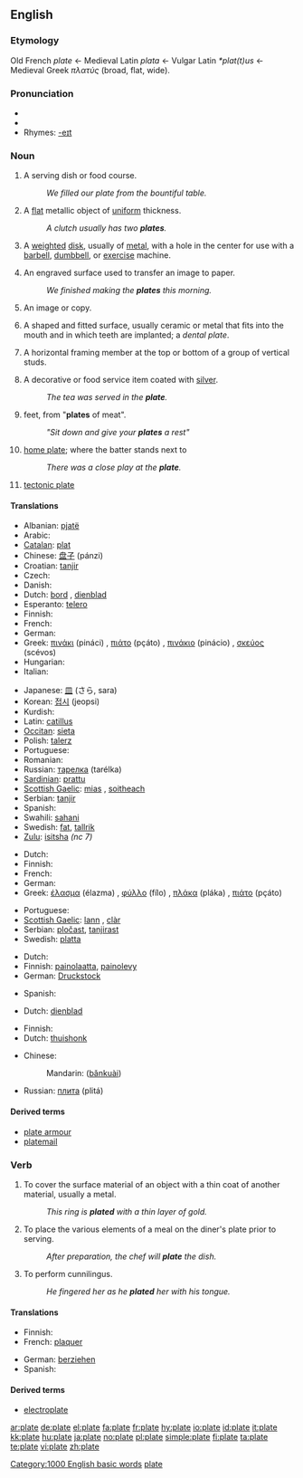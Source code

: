 {{rfc|There's some mess going on in the translation tables}}

==English==

===Etymology===
Old French ''plate'' ← Medieval Latin ''plata'' ← Vulgar Latin ''*plat(t)us'' ← Medieval Greek ''πλατύς'' (broad, flat, wide).

===Pronunciation===
* {{IPA|/pleɪt/}}
* {{audio|en-us-plate.ogg|Audio (US)}}
* Rhymes: [[Rhymes:English:-eɪt|-eɪt]]

===Noun===
{{en-noun}}

# A serving dish or food course.
#: ''We filled our plate from the bountiful table.''
# A [[flat]] metallic object of [[uniform]] thickness.
#: ''A clutch usually has two '''plates'''.''
# {{weightlifting}} A [[weight]]ed [[disk]], usually of [[metal]], with a hole in the center for use with a [[barbell]], [[dumbbell]], or [[exercise]] machine.
# {{printing}} An engraved surface used to transfer an image to paper.
#: ''We finished making the '''plates''' this morning.''
# {{context|printing|photography}} An image or copy.
# {{dentistry}} A shaped and fitted surface, usually ceramic or metal that fits into the mouth and in which teeth are implanted; a ''dental plate''.
# {{construction}} A horizontal framing member at the top or bottom of a group of vertical studs.
# A decorative or food service item coated with [[silver]].
#: ''The tea was served in the '''plate'''.''
# {{Cockney rhyming slang}} feet, from "'''plates''' of meat".
#: ''"Sit down and give your '''plates''' a rest"''
# {{baseball}} [[home plate]]; where the batter stands next to
#: ''There was a close play at the '''plate'''.''
# {{geology}} [[tectonic plate]]

====Translations====
{{trans-top|a serving dish}}
* Albanian: [[pjatë]] {{f}}
* Arabic: {{Arab|[[طبق]]}} {{IPAchar|(ʈábaq)}} {{m}}
* [[Catalan]]: [[plat]] {{m}}
* Chinese: [[盘子]] (pánzi)
* Croatian: [[tanjir]] {{m}}
* Czech: {{t-|cs|talíř|m}}
* Danish: {{t-|da|tallerken}}
* Dutch: [[bord]] {{n}}, [[dienblad]] {{f}}
* Esperanto: [[telero]]
* Finnish: {{t+|fi|lautanen}}
* French: {{t+|fr|assiette|f}}
* German: {{t+|de|Teller|m}}
* Greek: [[πινάκι]] (pináci) {{n}}, [[πιάτο]] (pçáto) {{n}}, [[πινάκιο]] (pinácio) {{n}}, [[σκεύος]] (scévos) {{n}}
* Hungarian: {{t+|hu|tányér}}
* Italian: {{t+|it|piatto|m}}
{{trans-mid}}
* Japanese: [[皿]] (さら, sara)
* Korean: [[접시]] (jeopsi)
* Kurdish: {{KUchar|[[قاپ]]}}
* Latin: [[catillus]]  {{m}}
* [[Occitan]]: [[sieta]] {{f}}
* Polish: [[talerz]] {{m}}
* Portuguese: {{t+|pt|prato|m}}
* Romanian: {{t-|ro|farfurie|f}}
* Russian: [[тарелка]] (tarélka) {{f}}
* [[Sardinian]]: [[prattu]] {{m}}
* [[Scottish Gaelic]]: [[mias]] {{f}}, [[soitheach]] {{f}}
* Serbian: [[tanjir]]
* Spanish: {{t+|es|plato|m}}
* Swahili: [[sahani]]
* Swedish: [[fat]], [[tallrik]]
* [[Zulu]]: [[isitsha]] ''(nc 7)''
{{trans-bottom}}

{{trans-top|a flat metallic object}}
* Dutch: {{t+|nl|plaat|f}}
* Finnish: {{t+|fi|levy}}
* French: {{t+|fr|plaque|f}}
* German: {{t+|de|Platte|f}}
* Greek: [[έλασμα]] (élazma) {{n}}, [[φύλλο]] (fílo) {{n}}, [[πλάκα]] (pláka) {{f}}, [[πιάτο]] (pçáto) {{n}}
{{trans-mid}}
* Portuguese: {{t+|pt|placa|f}}
* [[Scottish Gaelic]]: [[lann]] {{m|f}}, [[clàr]] {{m}}
* Serbian: [[pločast]], [[tanjirast]]
* Swedish: [[platta]]
{{trans-bottom}}

{{trans-top|''(Printing):'' an engraved surface used to transfer an image to paper}}
* Dutch: {{t+|nl|plaat|f}}
* Finnish: [[painolaatta]], [[painolevy]]
* German: [[Druckstock]] {{m}}
{{trans-mid}}
{{trans-bottom}}

{{trans-top|''(Printing, Photography):'' an image or copy}}
* Spanish: {{t-|es|grabado|m}}
{{trans-mid}}
{{trans-bottom}}

{{trans-top|''(Dentistry):'' a dental plate}}
{{trans-mid}}
{{trans-bottom}}

{{trans-top|''(Construction):'' A horizontal framing member at the top or bottom of a group of vertical studs}}
{{trans-mid}}
{{trans-bottom}}

{{trans-top|a decorative or food service item coated with silver}}
* Dutch: [[dienblad]] {{n}}
{{trans-mid}}
{{trans-bottom}}

{{trans-top|''(Cockney rhyming slang)'' feet}}
{{trans-mid}}
{{trans-bottom}}

{{trans-top|{{baseball}} home plate}}
* Finnish: {{t+|fi|lautanen}}
* Dutch: [[thuishonk]]
{{trans-mid}}
{{trans-bottom}}

{{trans-top|tectonic plate}}
* Chinese:
*: Mandarin: {{zh-ts|板塊|板块}} ([[bǎnkuài]])
{{trans-mid}}
* Russian: [[плита]] (plitá) {{f}}
{{trans-bottom}}

====Derived terms====
* [[plate armour]]
* [[platemail]]

===Verb===
{{en-verb|plat|ing}}

# To cover the surface material of an object with a thin coat of another material, usually a metal.
#: ''This ring is '''plated''' with a thin layer of gold.''
# To place the various elements of a meal on the diner's plate prior to serving.
#: ''After preparation, the chef will '''plate''' the dish.''
# To perform cunnilingus.
#: ''He fingered her as he '''plated''' her with his tongue.''

====Translations====
{{trans-top|to cover the surface material of an object with a thin coat of another material}}
* Finnish: {{t-|fi|päällystää}}
* French: [[plaquer]]
{{trans-mid}}
* German: [[ueberziehen|berziehen]]
* Spanish: {{t-|es|chapar}}
{{trans-bottom}}

====Derived terms====
* [[electroplate]]

[[Category:1000 English basic words]]
[[Category:Baseball|plate]]

[[ar:plate]]
[[de:plate]]
[[el:plate]]
[[fa:plate]]
[[fr:plate]]
[[hy:plate]]
[[io:plate]]
[[id:plate]]
[[it:plate]]
[[kk:plate]]
[[hu:plate]]
[[ja:plate]]
[[no:plate]]
[[pl:plate]]
[[simple:plate]]
[[fi:plate]]
[[ta:plate]]
[[te:plate]]
[[vi:plate]]
[[zh:plate]]
